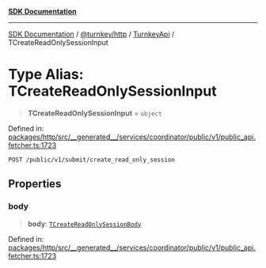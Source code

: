 [**SDK Documentation**](../../../../../README.mdx)

***

[SDK Documentation](../../../../../packages.mdx) / [@turnkey/http](../../../README.mdx) / [TurnkeyApi](../README.mdx) / TCreateReadOnlySessionInput

# Type Alias: TCreateReadOnlySessionInput

> **TCreateReadOnlySessionInput** = `object`

Defined in: [packages/http/src/\_\_generated\_\_/services/coordinator/public/v1/public\_api.fetcher.ts:1723](https://github.com/tkhq/sdk/blob/e1b1a69bdd608320aaf03cc2dbbf68dc0c52b28d/packages/http/src/__generated__/services/coordinator/public/v1/public_api.fetcher.ts#L1723)

`POST /public/v1/submit/create_read_only_session`

## Properties

### body

> **body**: [`TCreateReadOnlySessionBody`](TCreateReadOnlySessionBody.mdx)

Defined in: [packages/http/src/\_\_generated\_\_/services/coordinator/public/v1/public\_api.fetcher.ts:1723](https://github.com/tkhq/sdk/blob/e1b1a69bdd608320aaf03cc2dbbf68dc0c52b28d/packages/http/src/__generated__/services/coordinator/public/v1/public_api.fetcher.ts#L1723)
